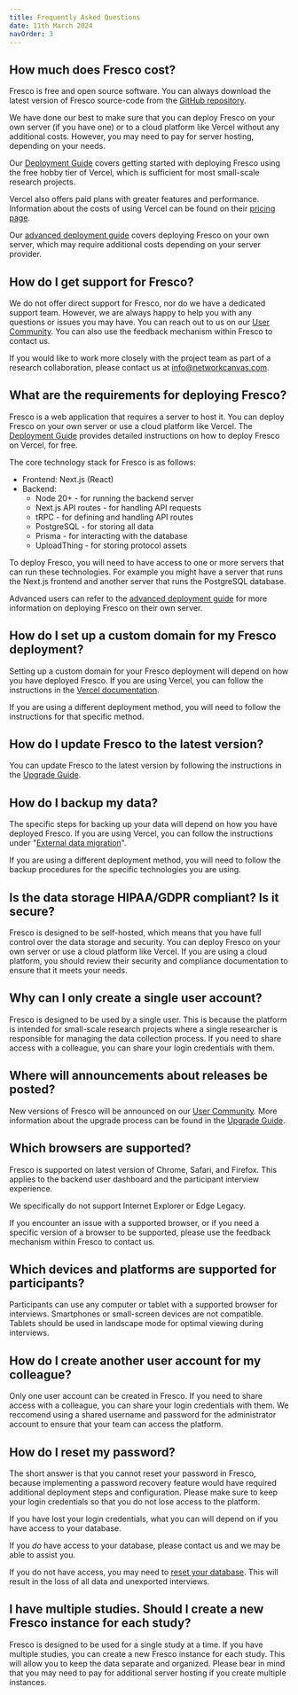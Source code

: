 ```yaml
---
title: Frequently Asked Questions
date: 11th March 2024
navOrder: 3
---
```


## How much does Fresco cost?

Fresco is free and open source software. You can always
download the latest version of Fresco source-code from the [GitHub repository](https://github.com/complexdatacollective/fresco).

We have done our best to make sure that you can deploy Fresco on your own server (if you have one) or to a cloud platform like Vercel
without any additional costs. However, you may need to pay for server hosting, depending on your needs.

Our [Deployment Guide](./deployment/guide) covers getting started with deploying Fresco
using the free hobby tier of Vercel, which is sufficient for most small-scale research projects.

Vercel also offers paid plans with greater features and performance. Information about the costs of using Vercel can be found on their [pricing page](https://vercel.com/pricing).

Our [advanced deployment guide](./deployment/advanced) covers deploying Fresco on your own server, which may require additional costs depending on your server provider.

## How do I get support for Fresco?

We do not offer direct support for Fresco, nor do we have a dedicated support team. However, we are always happy to help you with any questions or issues you may have. You can reach out to us on our [User Community](https://community.networkcanvas.com/). You can also use the feedback mechanism within Fresco to contact us.

If you would like to work more closely with the project team as part of a research collaboration, please contact us at [info@networkcanvas.com](mailto:info@networkcanvas.com).

## What are the requirements for deploying Fresco?

Fresco is a web application that requires a server to host it. You can deploy Fresco on your own server or use a cloud platform like Vercel. The [Deployment Guide](./deployment/guide) provides detailed instructions on how to deploy Fresco on Vercel, for free.

The core technology stack for Fresco is as follows:

- Frontend: Next.js (React)
- Backend:
  - Node 20+ - for running the backend server
  - Next.js API routes - for handling API requests
  - tRPC - for defining and handling API routes
  - PostgreSQL - for storing all data
  - Prisma - for interacting with the database
  - UploadThing - for storing protocol assets

To deploy Fresco, you will need to have access to one or more servers that can run these technologies. For example you might have a server that runs the Next.js frontend and another server that runs the PostgreSQL database.

Advanced users can refer to the [advanced deployment guide](./deployment/advanced) for more information on deploying Fresco on their own server.

## How do I set up a custom domain for my Fresco deployment?

Setting up a custom domain for your Fresco deployment will depend on how you have deployed Fresco. If you are using Vercel, you can follow the instructions in the [Vercel documentation](https://vercel.com/guides/how-do-i-add-a-custom-domain-to-my-vercel-project).

If you are using a different deployment method, you will need to follow the instructions for that specific method.

## How do I update Fresco to the latest version?

You can update Fresco to the latest version by following the instructions in the [Upgrade Guide](./deployment/upgrading).

## How do I backup my data?

The specific steps for backing up your data will depend on how you have deployed Fresco. If you are using Vercel, you can follow the instructions under "[External data migration](https://vercel.com/docs/storage/vercel-postgres/faq#external-data-migration)".

If you are using a different deployment method, you will need to follow the backup procedures for the specific technologies you are using.

## Is the data storage HIPAA/GDPR compliant? Is it secure?

Fresco is designed to be self-hosted, which means that you have full control over the data storage and security. You can deploy Fresco on your own server or use a cloud platform like Vercel. If you are using a cloud platform, you should review their security and compliance documentation to ensure that it meets your needs.

## Why can I only create a single user account?

Fresco is designed to be used by a single user. This is because the platform is intended for small-scale research projects where a single researcher is responsible for managing the data collection process. If you need to share access with a colleague, you can share your login credentials with them.

## Where will announcements about releases be posted?

New versions of Fresco will be announced on our <a href="https://community.networkcanvas.com/" target="_blank">User Community</a>. More information about the upgrade process can be found in the [Upgrade Guide](./deployment/upgrading).

## Which browsers are supported?

Fresco is supported on latest version of Chrome, Safari, and Firefox. This applies to the backend user dashboard and the participant interview experience.

We specifically do not support Internet Explorer or Edge Legacy.

If you encounter an issue with a supported browser, or if you need a specific version of a browser to be supported, please use the feedback mechanism within Fresco to contact us.

## Which devices and platforms are supported for participants?

Participants can use any computer or tablet with a supported browser for interviews. Smartphones or small-screen devices are not compatible. Tablets should be used in landscape mode for optimal viewing during interviews.

## How do I create another user account for my colleague?

Only one user account can be created in Fresco. If you need to share access with a colleague, you can share your login credentials with them. We reccomend using a shared username and password for the administrator account to ensure that your team can access the platform.

## How do I reset my password?

The short answer is that you cannot reset your password in Fresco, because implementing a password recovery feature would have required additional deployment steps and configuration. Please make sure to keep your login credentials so that you do not lose access to the platform.

If you have lost your login credentials, what you can will depend on if you have access to your database.

If you _do_ have access to your database, please contact us and we may be able to assist you.

If you do not have access, you may need to [reset your database](/en/fresco/deployment/troubleshooting#instance-expired---reset-your-database). This will result in the loss of all data and unexported interviews.

## I have multiple studies. Should I create a new Fresco instance for each study?

Fresco is designed to be used for a single study at a time. If you have multiple studies, you can create a new Fresco instance for each study. This will allow you to keep the data separate and organized. Please bear in mind that you may need to pay for additional server hosting if you create multiple instances.
